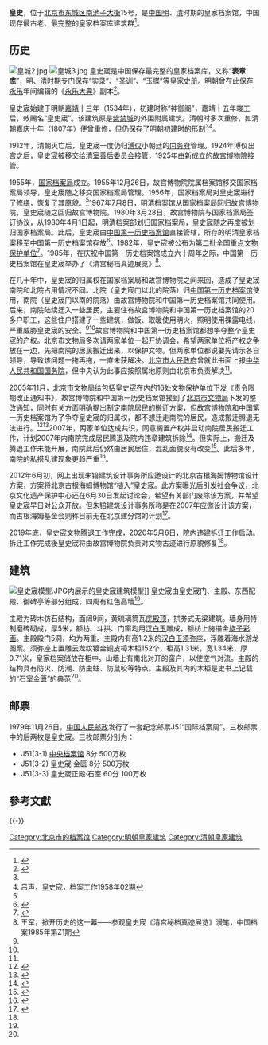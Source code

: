 {{Coord|39.909788|116.403515|type:landmark_region:CN-11_source:GoogleMaps|display=title}}
{{文物保护单位
| 级别 = 全国
| 名称 = 皇史宬
| 图片 = 皇史宬.jpg
| 说明 = 皇史宬的文物保护碑
| 编号 = 2-29
| 分类 = 古建筑及历史纪念建筑物
| 时代 = 明
| 所在 =  [[北京市|北京市]][[东城区_(北京市)|东城区]]
| 登录 = 1982年
| Cat = 北京全国重点文物保护单位
}}

'''皇史{{Ruby-py|宬|-{zh-cn:chéng;zh-tw:ㄔㄥˊ;zh-hk:sing<sup>4</sup>}-}}'''，位于[[北京市|北京市]][[东城区_(北京市)|东城区]][[南池子大街|南池子大街]]15号，是[[中国|中国]][[明朝|明]]、[[清朝|清]]时期的皇家档案馆，中国现存最古老、最完整的皇家档案库建筑群<ref name=":0">{{Cite web|title=快500岁的皇史宬，“醒”了！|url=http://www.bjd.com.cn/a/202005/07/WS5eb37dd4e4b00aba04d1b1f7.html|accessdate=|author=|date=2020-05-07|format=|work=|publisher=北京日报客户端|language=}}</ref>。

==历史==
[[File:皇城2.jpg|thumb]]
[[File:皇城3.jpg|thumb]]
皇史宬是中国保存最完整的皇家档案库，又称“'''表章库'''”，[[明朝|明]]、[[清朝|清]]时期专门保存“实录”、“圣训”、“玉牒”等皇家史册。明朝曾在此保存[[永乐|永乐]]年间编辑的《[[永乐大典|永乐大典]]》副本<ref name=zgw>{{Cite web |url=http://www.china.com.cn/aboutchina/data/wwbhdw/txt/2006-11/06/content_7324951.htm |title=皇史宬，中国网，2006-11-06 |accessdate=2013-09-20 |archive-date=2013-05-11 |archive-url=https://web.archive.org/web/20130511213049/http://www.china.com.cn/aboutchina/data/wwbhdw/txt/2006-11/06/content_7324951.htm |dead-url=no }}</ref>。

皇史宬始建于明朝[[嘉靖|嘉靖]]十三年（1534年），初建时称“神御阁”，嘉靖十五年竣工后，敕赐名“皇史宬”。该建筑原是[[紫禁城|紫禁城]]的外围附属建筑。清朝时多次重修，如清朝[[嘉庆|嘉庆]]十年（1807年）便曾重修，但仍保存了明朝初建时的形制<ref name=zgw/><ref name=lv>吕声，皇史宬，档案工作1958年02期</ref>。

1912年，清朝灭亡后，皇史宬一度仍归[[溥仪|溥仪]]小朝廷的[[内务府|内务府]]管理。1924年溥仪出宫之后，皇史宬被移交给[[清室善后委员会|清室善后委员会]]接管，1925年由新成立的[[故宫博物院|故宫博物院]]接管。

1955年，[[国家档案局|国家档案局]]成立。1955年12月26日，故宫博物院院属档案馆移交国家档案局领导，皇史宬随之移交国家档案局管理。1956年，国家档案局对皇史宬进行了修缮，恢复了其原貌。<ref name=lv/>1967年7月8日，明清档案馆从国家档案局回归故宫博物院，皇史宬随之回归故宫博物院。1980年3月28日，故宫博物院与国家档案局签订协议，从1980年4月1日起，明清档案部划归国家档案局，皇史宬随之再度被划归国家档案局。此后，皇史宬由[[中国第一历史档案馆|中国第一历史档案馆]]直接管辖，所存的明清皇家档案移至中国第一历史档案馆存放<ref name=xhw>{{Cite web |url=http://news.xinhuanet.com/local/2012-05/03/c_123069270_2.htm |title=故宫新院长：将办公单位请出去 把殿宇还给游客，新华网，2012年05月03日 |accessdate=2013年9月20日 |archive-date=2013年9月21日 |archive-url=https://web.archive.org/web/20130921072216/http://news.xinhuanet.com/local/2012-05/03/c_123069270_2.htm |dead-url=no }}</ref>。1982年，皇史宬被公布为[[第二批全国重点文物保护单位|第二批全国重点文物保护单位]]<ref>{{Cite web |url=http://www.ncha.gov.cn/col/col1614/index.html |title=国务院关于公布第二批全国重点文物保护单位的通知（1982年2月23日），中华人民共和国国家文物局，于2013-09-20查阅 |access-date=2013-09-08 |archive-url=https://web.archive.org/web/20130921054603/http://www.sach.gov.cn/col/col1614/index.html |archive-date=2013-09-21 |dead-url=yes }}</ref>。1985年，在庆祝中国第一历史档案馆成立六十周年之际，中国第一历史档案馆在皇史宬举办了《清宫秘档真迹展览》<ref>王军，掀开历史的这一幕——参观皇史宬《清宫秘档真迹展览》漫笔，中国档案1985年第Z1期</ref>。

在几十年中，皇史宬的归属权在国家档案局和故宫博物院之间来回，造成了皇史宬南院和北院占用情况不同。北院（皇史宬门以北的院落）归[[中国第一历史档案馆|中国第一历史档案馆]]使用，南院（皇史宬门以南的院落）由故宫博物院和中国第一历史档案馆共同使用。后来，南院陆续迁入一些居民，主要住有故宫博物院和中国第一历史档案馆的20多户职工，这些住户搭建了一些建筑，做饭、取暖使用明火，照明使用裸露电线，严重威胁皇史宬的安全。<ref name=rmw/><ref name=xingdao/>故宫博物院和中国第一历史档案馆都想争夺整个皇史宬的产权。北京市文物局多次请两家单位一起开协调会，希望两家单位将产权之争放在一边，先把南院的居民搬迁出来，以保护文物。但两家单位都说要先请示各自领导，导致该问题一拖再拖，一直未获解决。[[北京市人民政府|北京市人民政府]]曾就此书面上报[[中华人民共和国国务院|中华人民共和国国务院]]，但中央认为此事应按照属地原则由北京市负责解决<ref name=xingdao/>。

2005年11月，[[北京市文物局|北京市文物局]]给包括皇史宬在内的16处文物保护单位下发《责令限期改正通知书》，故宫博物院和中国第一历史档案馆接到了[[北京市文物局|北京市文物局]]下发的整改通知，同时有关方面明确提出制定南院居民的搬迁方案，但故宫博物院和中国第一历史档案馆为了争夺皇史宬的归属权，都不想迁走南院的居民，造成搬迁腾退无法进行。<ref name=rmw>{{Cite web |url=http://culture.people.com.cn/GB/22219/5101495.html |title=整改无用 旧患难除 皇史宬为何成了“老大难”，人民网，2006年11月29日 |accessdate=2013年9月20日 |archive-date=2013年9月21日 |archive-url=https://web.archive.org/web/20130921055419/http://culture.people.com.cn/GB/22219/5101495.html |dead-url=no }}</ref><ref name=xingdao>{{Cite web |url=http://www.stnn.cc/cul_review/200611/t20061128_403927.html |title=故宫与第一档案馆争皇史宬产权 弃“文保”，星岛环球网，2006-11-28 |access-date=2013-09-20 |archive-url=https://web.archive.org/web/20130921055508/http://www.stnn.cc/cul_review/200611/t20061128_403927.html |archive-date=2013-09-21 |dead-url=yes }}</ref>2007年，两家单位达成共识，同意搁置产权并启动南院居民搬迁工作，计划2007年内南院完成居民腾退及院内违章建筑拆除<ref>{{Cite web |url=http://news.sohu.com/20070405/n249215317.shtml |title=皇史宬南院年内完成腾退和院内违章建筑拆除，搜狐，2007年04月05日 |accessdate=2013年9月20日 |archive-date=2013年9月21日 |archive-url=https://web.archive.org/web/20130921054919/http://news.sohu.com/20070405/n249215317.shtml |dead-url=no }}</ref>。但实际上，搬迁及腾退工作未能开展，南院此后仍然由居民居住，混乱面貌没有改变<ref>{{Cite web |url=http://finance.ifeng.com/roll/20090819/1112062.shtml |title=紫禁城里的大杂院，凤凰网，2009年08月19日 |accessdate=2013年9月20日 |archive-date=2013年9月21日 |archive-url=https://web.archive.org/web/20130921055304/http://finance.ifeng.com/roll/20090819/1112062.shtml |dead-url=no }}</ref>。此后多年，南院的私搭乱建现象更趋严重<ref>{{Cite web |url=http://news.ifeng.com/a/20140904/41851508_0.shtml |title=皇史宬外 私搭乱建重冒头，凤凰网，2014-09-04 |access-date=2015-04-02 |archive-date=2019-06-09 |archive-url=https://web.archive.org/web/20190609084336/http://news.ifeng.com/a/20140904/41851508_0.shtml |dead-url=no }}</ref>。

2012年6月初，网上出现朱锫建筑设计事务所应邀设计的北京古根海姆博物馆设计方案，方案将北京古根海姆博物馆“植入”皇史宬。此方案曝光后引发社会争议，北京文化遗产保护中心还在6月30日发起讨论会，希望有关部门废除该方案，并希望皇史宬早日对公众开放。但朱锫建筑设计事务所称是在2007年应邀设计该方案，而古根海姆基金会则称目前无在北京建分馆的计划<ref>{{Cite web |url=http://www.chinanews.com/cul/2012/07-06/4012177.shtml |title=北京古根海姆设计方案曝光 "植入"皇史宬引非议，中国新闻网，2012-07-06 |accessdate=2015-04-02 |archive-date=2015-04-02 |archive-url=https://web.archive.org/web/20150402235803/http://www.chinanews.com/cul/2012/07-06/4012177.shtml |dead-url=no }}</ref>。

2019年底，皇史宬文物腾退工作完成，2020年5月6日，院内违建拆迁工作启动。拆迁工作完成後皇史宬将由故宫博物院负责对文物古迹进行原貌修复<ref name=":0" />。

==建筑==
[[File:皇史宬模型.JPG|thumb]]内展示的皇史宬建筑模型]]
皇史宬由皇史宬门、主殿、东西配殿、御碑亭等部分组成，四周有红色高墙<ref name=zgw/>。

主殿为砖木仿石结构，面阔9间，黄琉璃筒瓦[[庑殿顶|庑殿顶]]，拱券式无梁建筑。墙身用特制磨砖砌成，厚5米，额枋、斗拱、门窗均用[[汉白玉|汉白玉]]雕成，额枋上施描金[[旋子彩画|旋子彩画]]。主殿殿门5洞，均为两重。主殿内有高1.2米的[[汉白玉|汉白玉]][[须弥座|须弥座]]，浮雕着海水游龙图案。须弥座上置雕云龙纹镀金铜皮樟木柜152个，柜高1.31米，宽1.34米，厚0.71米，皇家档案储放在柜中。山墙上有南北对开的窗户，以使空气对流。主殿的结构具有防火、防潮、防虫蛀、防鼠咬等特点。主殿及其内的木柜是史书上记载的“石室金匮”的典范<ref name=zgw/>。

==邮票==
1979年11月26日，[[中国人民邮政|中国人民邮政]]发行了一套纪念邮票J51“国际档案周”。三枚邮票中的后两枚是皇史宬。三枚邮票分别为：
*J51(3-1) [[中央档案馆|中央档案馆]] 8分 500万枚 
*J51(3-2) 皇史宬·金匮 8分 500万枚 
*J51(3-3) 皇史宬正殿·石室 60分 100万枚

== 參考文獻 ==
{{Reflist|30em}}

{{-}}
{{中国古代藏书楼}}
{{北京全国重点文物保护单位}}

[[Category:北京市的档案馆|Category:北京市的档案馆]]
[[Category:明朝皇家建筑|Category:明朝皇家建筑]]
[[Category:清朝皇家建筑|Category:清朝皇家建筑]]